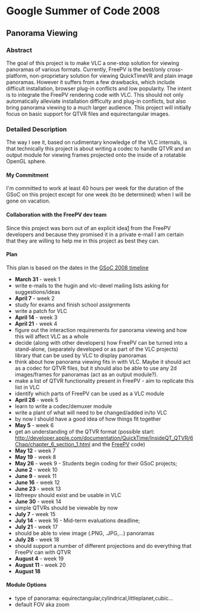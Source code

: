 {{SoCProject|year=2008|student=[[User:Plouj|Michael Plounikov]]|mentor=[[User:Dionoea|Antoine Cellerier]]}}

= Google Summer of Code 2008 =
== Panorama Viewing ==
=== Abstract ===
The goal of this project is to make VLC a one-stop solution for viewing panoramas of various formats. Currently, FreePV is the best/only cross-platform, non-proprietary solution for viewing QuickTimeVR and plain image panoramas. However it suffers from a few drawbacks, which include difficult installation, browser plug-in conflicts and low popularity. The intent is to integrate the FreePV rendering code with VLC. This should not only automatically alleviate installation difficulty and plug-in conflicts, but also bring panorama viewing to a much larger audience.
This project will initially focus on basic support for QTVR files and equirectangular images.

=== Detailed Description ===
The way I see it, based on rudimentary knowledge of the VLC internals, is that technically this project is about writing a codec to handle QTVR and an output module for viewing frames projected onto the inside of a rotatable OpenGL sphere.

==== My Commitment ====
I'm committed to work at least 40 hours per week for the duration of the GSoC on this project except for one week (to be determined) when I will be gone on vacation.

==== Collaboration with the FreePV dev team ====
Since this project was born out of an explicit idea[http://thread.gmane.org/gmane.comp.video.videolan.vlc.devel/35336] from the FreePV developers and because they promised it in a private e-mail I am certain that they are willing to help me in this project as best they can.

==== Plan ====
This plan is based on the dates in the [http://code.google.com/opensource/gsoc/2008/faqs.html#0.1_timeline GSoC 2008 timeline]
* '''March 31''' - week 1
* write e-mails to the hugin and vlc-devel mailing lists asking for suggestions/ideas
* '''April 7''' - week 2
* study for exams and finish school assignments
* write a patch for VLC
* '''April 14''' - week 3
* '''April 21''' - week 4
* figure out the interaction requirements for panorama viewing and how this will affect VLC as a whole
* decide (along with other developers) how FreePV can be turned into a stand-alone, (separately developed or as part of the VLC projects) library that can be used by VLC to display panoramas
* think about how panorama viewing fits in with VLC. Maybe it should act as a codec for QTVR files, but it should also be able to use any 2d images/frames for panoramas (act as an output module?).
* make a list of QTVR functionality present in FreePV - aim to replicate this list in VLC
* identify which parts of FreePV can be used as a VLC module
* '''April 28''' - week 5
* learn to write a codec/demuxer module
* write a plant of what will need to be changed/added in/to VLC
* by now I should have a good idea of how things fit together
* '''May 5''' - week 6
* get an understanding of the QTVR format (possible start: http://developer.apple.com/documentation/QuickTime/InsideQT_QTVR/6Chap/chapter_6_section_1.html and the [http://freepv.sourceforge.net/ FreePV] code)
* '''May 12''' - week 7
* '''May 19''' - week 8
* '''May 26''' - week 9 - Students begin coding for their GSoC projects;
* '''June 2''' - week 10
* '''June 9''' - week 11
* '''June 16''' - week 12
* '''June 23''' - week 13
* libfreepv should exist and be usable in VLC
* '''June 30''' - week 14
* simple QTVRs should be viewable by now
* '''July 7''' - week 15
* '''July 14''' - week 16 - Mid-term evaluations deadline;
* '''July 21''' - week 17
* should be able to view image (.PNG, .JPG,...) panoramas
* '''July 28''' - week 18
* should support a number of different projections and do everything that FreePV can with QTVR
* '''August 4''' - week 19
* '''August 11''' - week 20
* '''August 18'''

==== Module Options ====
* type of panorama: equirectangular,cylindrical,littleplanet,cubic...
* default FOV aka zoom